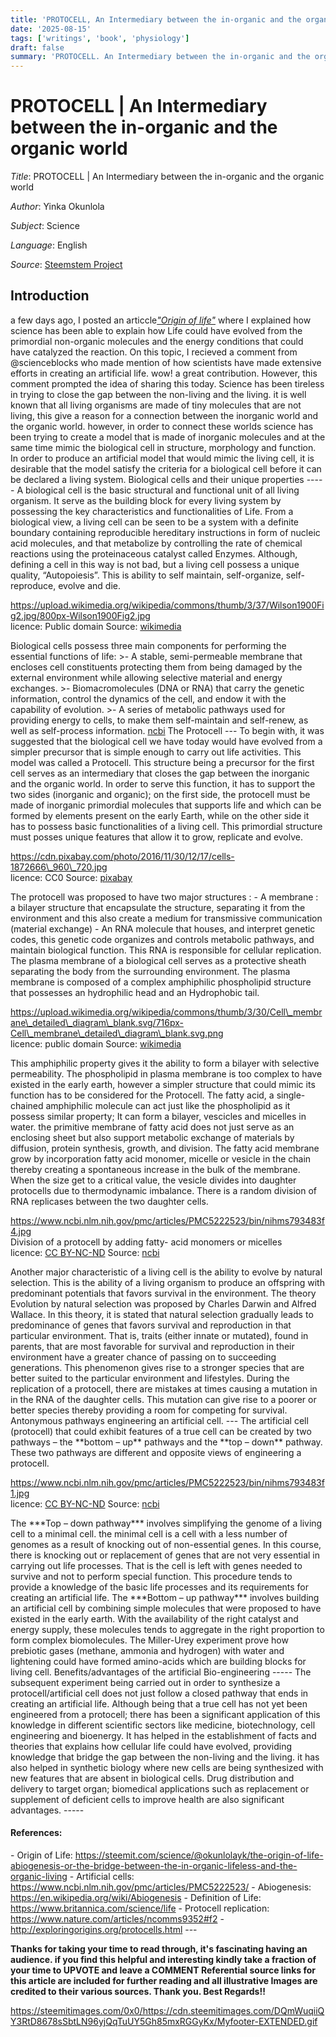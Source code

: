 ```yaml
---
title: 'PROTOCELL, An Intermediary between the in-organic and the organic world'
date: '2025-08-15'
tags: ['writings', 'book', 'physiology']
draft: false
summary: 'PROTOCELL. An Intermediary between the in-organic and the organic world'
---
```


# PROTOCELL | An Intermediary between the in-organic and the organic world

_Title_: PROTOCELL | An Intermediary between the in-organic and the organic world

_Author_: Yinka Okunlola

_Subject_: Science

_Language_: English

_Source_: [Steemstem Project](https://steemit.com/science/@okunlolayk/protocell-or-an-intermediary-between-the-in-organic-and-the-organic-world)

## Introduction
a few days ago, I posted an articcle[_"Origin of life"_]( https://steemit.com/science/@okunlolayk/the-origin-of-life-abiogenesis-or-the-bridge-between-the-in-organic-lifeless-and-the-organic-living) where I explained how science has been able to explain how Life could have evolved from the primordial non-organic molecules and the energy conditions that could have catalyzed the reaction. On this topic, I recieved a comment from @scienceblocks who made mention of how scientists have made extensive efforts in creating an artificial life. wow! a great contribution. However, this comment prompted the idea of sharing this today. Science has been tireless in trying to close the gap between the non-living and the living. it is well known that all living organisms are made of tiny molecules that are not living, this give a reason for a connection between the inorganic world and the organic world. however, in order to connect these worlds science has been trying to create a model that is made of inorganic molecules and at the same time mimic the biological cell in structure, morphology and function. In order to produce an artificial model that would mimic the living cell, it is desirable that the model satisfy the criteria for a biological cell before it can be declared a living system. Biological cells and their unique properties ----- A biological cell is the basic structural and functional unit of all living organism. It serve as the building block for every living system by possessing the key characteristics and functionalities of Life. From a biological view, a living cell can be seen to be a system with a definite boundary containing reproducible hereditary instructions in form of nucleic acid molecules, and that metabolize by controlling the rate of chemical reactions using the proteinaceous catalyst called Enzymes. Although, defining a cell in this way is not bad, but a living cell possess a unique quality, “Autopoiesis”. This is ability to self maintain, self-organize, self-reproduce, evolve and die.

https://upload.wikimedia.org/wikipedia/commons/thumb/3/37/Wilson1900Fig2.jpg/800px-Wilson1900Fig2.jpg  
licence: Public domain Source: [wikimedia](https://commons.wikimedia.org/wiki/File:Wilson1900Fig2.jpg)

Biological cells possess three main components for performing the essential functions of life: >- A stable, semi-permeable membrane that encloses cell constituents protecting them from being damaged by the external environment while allowing selective material and energy exchanges. >- Biomacromolecules (DNA or RNA) that carry the genetic information, control the dynamics of the cell, and endow it with the capability of evolution. >- A series of metabolic pathways used for providing energy to cells, to make them self-maintain and self-renew, as well as self-process information. [ncbi](https://www.ncbi.nlm.nih.gov/pmc/articles/PMC5222523/) The Protocell --- To begin with, it was suggested that the biological cell we have today would have evolved from a simpler precursor that is simple enough to carry out life activities. This model was called a Protocell. This structure being a precursor for the first cell serves as an intermediary that closes the gap between the inorganic and the organic world. In order to serve this function, it has to support the two sides (inorganic and organic); on the first side, the protocell must be made of inorganic primordial molecules that supports life and which can be formed by elements present on the early Earth, while on the other side it has to possess basic functionalities of a living cell. This primordial structure must posses unique features that allow it to grow, replicate and evolve.

https://cdn.pixabay.com/photo/2016/11/30/12/17/cells-1872666\_960\_720.jpg  
licence: CC0 Source: [pixabay](https://pixabay.com/en/cells-human-medical-biology-health-1872666/)

The protocell was proposed to have two major structures : - A membrane : a bilayer structure that encapsulate the structure, separating it from the environment and this also create a medium for transmissive communication (material exchange) - An RNA molecule that houses, and interpret genetic codes, this genetic code organizes and controls metabolic pathways, and maintain biological function. This RNA is responsible for cellular replication. The plasma membrane of a biological cell serves as a protective sheath separating the body from the surrounding environment. The plasma membrane is composed of a complex amphiphilic phospholipid structure that possesses an hydrophilic head and an Hydrophobic tail.

https://upload.wikimedia.org/wikipedia/commons/thumb/3/30/Cell\_membrane\_detailed\_diagram\_blank.svg/716px-Cell\_membrane\_detailed\_diagram\_blank.svg.png  
licence: public domain Source: [wikimedia](https://commons.wikimedia.org/wiki/File:Cell_membrane_detailed_diagram_blank.svg)

This amphiphilic property gives it the ability to form a bilayer with selective permeability. The phospholipid in plasma membrane is too complex to have existed in the early earth, however a simpler structure that could mimic its function has to be considered for the Protocell. The fatty acid, a single-chained amphiphilic molecule can act just like the phospholipid as it possess similar property; It can form a bilayer, vescicles and micelles in water. the primitive membrane of fatty acid does not just serve as an enclosing sheet but also support metabolic exchange of materials by diffusion, protein synthesis, growth, and division. The fatty acid membrane grow by incorporation fatty acid monomer, micelle or vesicle in the chain thereby creating a spontaneous increase in the bulk of the membrane. When the size get to a critical value, the vesicle divides into daughter protocells due to thermodynamic imbalance. There is a random division of RNA replicases between the two daughter cells.

https://www.ncbi.nlm.nih.gov/pmc/articles/PMC5222523/bin/nihms793483f4.jpg  
Division of a protocell by adding fatty- acid monomers or micelles  
licence: [CC BY-NC-ND](http://creativecommons.org/licenses/by-nc-nd/4.0/) Source: [ncbi](https://www.ncbi.nlm.nih.gov/pmc/articles/PMC5222523/)

Another major characteristic of a living cell is the ability to evolve by natural selection. This is the ability of a living organism to produce an offspring with predominant potentials that favors survival in the environment. The theory Evolution by natural selection was proposed by Charles Darwin and Alfred Wallace. In this theory, it is stated that natural selection gradually leads to predominance of genes that favors survival and reproduction in that particular environment. That is, traits (either innate or mutated), found in parents, that are most favorable for survival and reproduction in their environment have a greater chance of passing on to succeeding generations. This phenomenon gives rise to a stronger species that are better suited to the particular environment and lifestyles. During the replication of a protocell, there are mistakes at times causing a mutation in in the RNA of the daughter cells. This mutation can give rise to a poorer or better species thereby providing a room for competing for survival. Antonymous pathways engineering an artificial cell. --- The artificial cell (protocell) that could exhibit features of a true cell can be created by two pathways – the \*\*bottom – up\*\* pathways and the \*\*top – down\*\* pathway. These two pathways are different and opposite views of engineering a protocell.

https://www.ncbi.nlm.nih.gov/pmc/articles/PMC5222523/bin/nihms793483f1.jpg  
licence: [CC BY-NC-ND](http://creativecommons.org/licenses/by-nc-nd/4.0/) Source: [ncbi](https://www.ncbi.nlm.nih.gov/pmc/articles/PMC5222523/)

The \*\*\*Top – down pathway\*\*\* involves simplifying the genome of a living cell to a minimal cell. the minimal cell is a cell with a less number of genomes as a result of knocking out of non-essential genes. In this course, there is knocking out or replacement of genes that are not very essential in carrying out life processes. That is the cell is left with genes needed to survive and not to perform special function. This procedure tends to provide a knowledge of the basic life processes and its requirements for creating an artificial life. The \*\*\*Bottom – up pathway\*\*\* involves building an artificial cell by combining simple molecules that were proposed to have existed in the early earth. With the availability of the right catalyst and energy supply, these molecules tends to aggregate in the right proportion to form complex biomolecules. The Miller-Urey experiment prove how prebiotic gases (methane, ammonia and hydrogen) with water and lightening could have formed amino-acids which are building blocks for living cell. Benefits/advantages of the artificial Bio-engineering ----- The subsequent experiment being carried out in order to synthesize a protocell/artificial cell does not just follow a closed pathway that ends in creating an artificial life. Although being that a true cell has not yet been engineered from a protocell; there has been a significant application of this knowledge in different scientific sectors like medicine, biotechnology, cell engineering and bioenergy. It has helped in the establishment of facts and theories that explains how cellular life could have evolved, providing knowledge that bridge the gap between the non-living and the living. it has also helped in synthetic biology where new cells are being synthesized with new features that are absent in biological cells. Drug distribution and delivery to target organ; biomedical applications such as replacement or supplement of deficient cells to improve health are also significant advantages. -----

#### References:

\- Origin of Life: https://steemit.com/science/@okunlolayk/the-origin-of-life-abiogenesis-or-the-bridge-between-the-in-organic-lifeless-and-the-organic-living \- Artificial cells: https://www.ncbi.nlm.nih.gov/pmc/articles/PMC5222523/ \- Abiogenesis: https://en.wikipedia.org/wiki/Abiogenesis \- Definition of Life: https://www.britannica.com/science/life \- Protocell replication: https://www.nature.com/articles/ncomms9352#f2 \- http://exploringorigins.org/protocells.html ---

**Thanks for taking your time to read through, it's fascinating having an audience. if you find this helpful and interesting kindly take a fraction of your time to UPVOTE and leave a COMMENT Referential source links for this article are included for further reading and all illustrative Images are credited to their various sources. Thank you. Best Regards!!**

https://steemitimages.com/0x0/https://cdn.steemitimages.com/DQmWuqiiQY3RtD8678sSbtLN96yjQqTuUY5Gh85mxRGGyKx/Myfooter-EXTENDED.gif